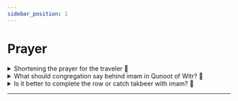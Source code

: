 ```yaml
---
sidebar_position: 1
---
```


# Prayer

<details>
<summary style={{fontWeight: "bold"}}>
Shortening the prayer for the traveler 📃
</summary>

**Q:** May Allaah benefit you. The questioner says: We came to perform Umrah and we will stay for a month. Is it permissible for us to take the travel license and shorten the prayers?

**A:** This is a matter of dispute among scholars. What is apparent to me is that you are travelers and you can shorten your prayer if you do not pray with the imam. As for the one who prays with the imam, he must complete it. And you can break your fast. This is more correct with me, and Allaah knows best

</details>

<details>
<summary style={{fontWeight: "bold"}}>
What should congregation say behind imam in Qunoot of Witr? 📃
</summary>

**Q:** May Allaah be good to you. The questioner says: What does the congregation say when they hear imam in the Witr qunoot glorifying Allaah and praising Him?

**A:** They should remain silent. They should not say, O Allaah, nor Glory be to You. And the imam's praise is also praise for the followers. If the congregation hears the imam praising Allaah, they listen to the praise of Allaah Almighty. And if there was something to be said, it would have been transmitted to us at the time of the Messenger of Allaah, may Allaah’s prayers and peace be upon him, or at the time of the Companions, may Allaah be pleased with them. And if the imam makes supplication, then the followers say "Ameen".

</details>

<details>
<summary style={{fontWeight: "bold"}}>
Is it better to complete the row or catch takbeer with imam? 📃
</summary>

**Q:** May Allaah be good to you. The questioner says: Is it better when establishing the prayer in the Prophet’s Mosque to complete the first rows and fill in the spaces? Or hasten to say the takbeer with the imam?

**A:** It is better for you to advance until the rows are even and to fill the gap, even if you miss a rak’ah. The reward is for you, praise be to Allaah. Because what prevented you from saying takbeer with the imam is a legal barrier, which is advancing and filling the ranks. And whoever is prevented by the legal impediment from a deed, the reward for that deed is written for him. By the grace of Allaah, you will be rewarded. The first reward: You go forward and straighten the ranks, and the Prophet, may Allaah’s prayers and peace be upon him, said: Go forward and +!!!take care of me!!!+. And the second reward: the reward of catching the prayer from the beginning legislatively. But if there is a rak’ah left and you fear missing the congregation, then enter with the row and pray with them, I mean the nearest row that you catch until you catch up with the congregation. The interest of catching the congregation here is higher than the interest of completing the rows, and Allaah knows best

</details>

---